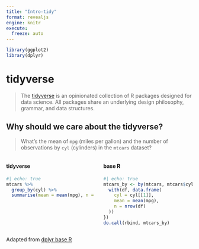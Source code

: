 ```yaml
---
title: "Intro-tidy"
format: revealjs
engine: knitr
execute: 
  freeze: auto
---
```


```r
library(ggplot2)
library(dplyr)
```


# tidyverse {background-color="aquamarine"}

> The [tidyverse](https://www.tidyverse.org) is an opinionated collection of R packages designed for data science. All packages share an underlying design philosophy, grammar, and data structures.

## Why should we care about the tidyverse?

> What's the mean of `mpg` (miles per gallon) and the number of observations by `cyl` (cylinders) in the `mtcars` dataset?

::: columns

::: {.column width="50%"}
#### tidyverse
```r
#| echo: true
mtcars %>%
  group_by(cyl) %>%
  summarise(mean = mean(mpg), n = n())
```
:::

::: {.column width="50%"}
#### base R
```r
#| echo: true
mtcars_by <- by(mtcars, mtcars$cyl, function(df) {
  with(df, data.frame(
    cyl = cyl[[1]],
    mean = mean(mpg),
    n = nrow(df)
  ))
})
do.call(rbind, mtcars_by)
```
:::

:::

::: aside
Adapted from [dplyr base R](https://dplyr.tidyverse.org/articles/base.html#summarise-reduce-multiple-values-down-to-a-single-value)
:::